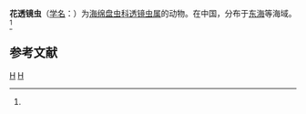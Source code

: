 {{Speciesbox
| taxon = Spongophacus flos
| binomial_authority = (Tan et Su, 1982)<ref name='id9129'>{{cite web| url =http://www.bioinfo.cn/db05/BjdwSpecies.php?action=view&id=9129| title =花透镜虫| work =《中国动物物种编目数据库》| publisher =中国科学院微生物研究所| author =中国科学院动物研究所| accessdate =2009-04-16| deadurl =yes| archiveurl =https://web.archive.org/web/20160305061335/http://www.bioinfo.cn/db05/BjdwSpecies.php?action=view&id=9129| archivedate =2016-03-05}}</ref>
}}

'''花透镜虫'''（[[学名|学名]]：{{lang|la|''Spongophacus flos''}}）为[[海绵盘虫科|海绵盘虫科]][[透镜虫属|透镜虫属]]的动物。在中国，分布于[[东海|东海]]等海域。<ref name='id9129'/>

== 参考文献 ==
{{reflist}}

{{放射虫小作品}}

{{Taxonbar}}
[[Category:1982年描述的动物|H]]
[[Category:透镜虫属|H]]
